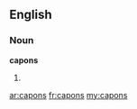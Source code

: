 ==English==

===Noun===
'''capons'''

# {{plural of|[[capon]]}}

[[ar:capons]]
[[fr:capons]]
[[my:capons]]